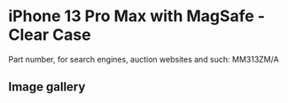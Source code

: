 
# iPhone 13 Pro Max  with MagSafe - Clear Case

Part number, for search engines, auction websites and such: MM313ZM/A

## Image gallery

<div style={{ width: "768px" }}>
  <GalleryComponent
    images={[
      {
        original: "/everysource/MM313.webp",
        thumbnail: "/everypreview/MM313.webp",
      },
      {
        original: "/everysource/MM313_AV1.webp",
        thumbnail: "/everypreview/MM313_AV1.webp",
      },
      {
        original: "/everysource/MM313_AV2.webp",
        thumbnail: "/everypreview/MM313_AV2.webp",
      },
      {
        original: "/everysource/MM313_AV3.webp",
        thumbnail: "/everypreview/MM313_AV3.webp",
      },
      {
        original: "/everysource/MM313_AV4.webp",
        thumbnail: "/everypreview/MM313_AV4.webp",
      }
    ]}
  />
</div>